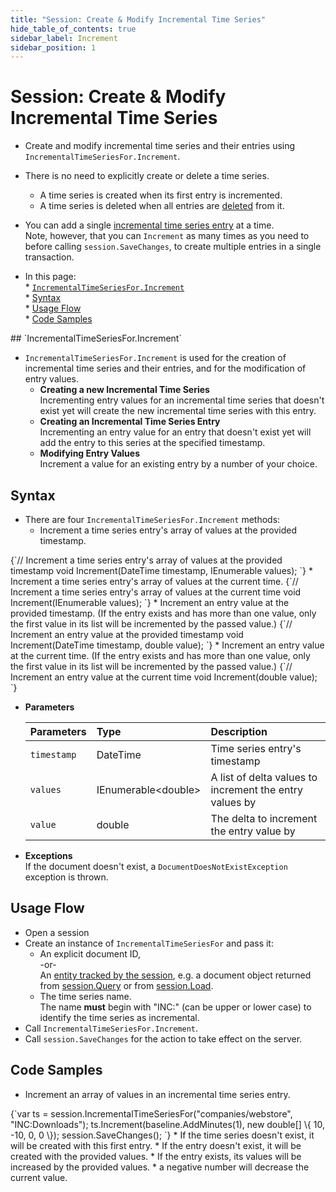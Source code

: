 ```yaml
---
title: "Session: Create & Modify Incremental Time Series"
hide_table_of_contents: true
sidebar_label: Increment
sidebar_position: 1
---
```



# Session: Create & Modify Incremental Time Series
<Admonition type="note" title="">

* Create and modify incremental time series and their entries using `IncrementalTimeSeriesFor.Increment`.  

* There is no need to explicitly create or delete a time series.  
   * A time series is created when its first entry is incremented.  
   * A time series is deleted when all entries are [deleted](../../../../../document-extensions/timeseries/client-api/session/delete.mdx) from it.  

* You can add a single [incremental time series entry](../../../../../document-extensions/timeseries/design.mdx#time-series-entries) at a time.  
  Note, however, that you can `Increment` as many times as you need to before calling 
  `session.SaveChanges`, to create multiple entries in a single transaction.  

* In this page:  
      * [`IncrementalTimeSeriesFor.Increment`](../../../../../document-extensions/timeseries/incremental-time-series/client-api/session/increment.mdx#timeseriesforappend)  
         * [Syntax](../../../../../document-extensions/timeseries/incremental-time-series/client-api/session/increment.mdx#syntax)  
         * [Usage Flow](../../../../../document-extensions/timeseries/incremental-time-series/client-api/session/increment.mdx#usage-flow)  
         * [Code Samples](../../../../../document-extensions/timeseries/incremental-time-series/client-api/session/increment.mdx#code-samples)  
</Admonition>
## `IncrementalTimeSeriesFor.Increment`

* `IncrementalTimeSeriesFor.Increment` is used for the creation of incremental time series and 
  their entries, and for the modification of entry values.  
   * **Creating a new Incremental Time Series**  
     Incrementing entry values for an incremental time series that doesn't exist yet will 
     create the new incremental time series with this entry.  
   * **Creating an Incremental Time Series Entry**  
     Incrementing an entry value for an entry that doesn't exist yet will add the entry to 
     this series at the specified timestamp.  
   * **Modifying Entry Values**  
     Increment a value for an existing entry by a number of your choice.  



## Syntax

* There are four `IncrementalTimeSeriesFor.Increment` methods:  
   * Increment a time series entry's array of values at the provided timestamp.   
<TabItem value="incremental_declaration_increment-values-array-at-provided-timestamp" label="incremental_declaration_increment-values-array-at-provided-timestamp">
<CodeBlock language="csharp">
{`// Increment a time series entry's array of values at the provided timestamp
void Increment(DateTime timestamp, IEnumerable<double> values);
`}
</CodeBlock>
</TabItem>
   * Increment a time series entry's array of values at the current time.  
<TabItem value="incremental_declaration_increment-values-array-at-current-time" label="incremental_declaration_increment-values-array-at-current-time">
<CodeBlock language="csharp">
{`// Increment a time series entry's array of values at the current time
void Increment(IEnumerable<double> values);
`}
</CodeBlock>
</TabItem>
   * Increment an entry value at the provided timestamp.  
     (If the entry exists and has more than one value, only the first 
     value in its list will be incremented by the passed value.)  
<TabItem value="incremental_declaration_increment-value-at-provided-timestamp" label="incremental_declaration_increment-value-at-provided-timestamp">
<CodeBlock language="csharp">
{`// Increment an entry value at the provided timestamp
void Increment(DateTime timestamp, double value);
`}
</CodeBlock>
</TabItem>
   * Increment an entry value at the current time.  
     (If the entry exists and has more than one value, only the first 
     value in its list will be incremented by the passed value.)  
<TabItem value="incremental_declaration_increment-value-at-current-time" label="incremental_declaration_increment-value-at-current-time">
<CodeBlock language="csharp">
{`// Increment an entry value at the current time
void Increment(double value);
`}
</CodeBlock>
</TabItem>

* **Parameters**  

    | Parameters | Type | Description |
    |:-------------|:-------------|:-------------|
    | `timestamp` | DateTime | Time series entry's timestamp |
    | `values` | IEnumerable&lt;double&gt; | A list of delta values to increment the entry values by |
    | `value` | double | The delta to increment the entry value by |

* **Exceptions**  
  If the document doesn't exist, a `DocumentDoesNotExistException` exception is thrown.  



## Usage Flow

* Open a session  
* Create an instance of `IncrementalTimeSeriesFor` and pass it:  
    * An explicit document ID,  
      -or-  
      An [entity tracked by the session](../../../../../client-api/session/loading-entities.mdx), 
      e.g. a document object returned from [session.Query](../../../../../client-api/session/querying/how-to-query.mdx) 
      or from [session.Load](../../../../../client-api/session/loading-entities.mdx#load).  
    * The time series name.  
      The name **must** begin with "INC:" (can be upper or lower case) to identify the time series as incremental.  
* Call `IncrementalTimeSeriesFor.Increment`.  
* Call `session.SaveChanges` for the action to take effect on the server.  



## Code Samples

* Increment an array of values in an incremental time series entry.  
<TabItem value="incremental_create-incremental-time-series" label="incremental_create-incremental-time-series">
<CodeBlock language="csharp">
{`var ts = session.IncrementalTimeSeriesFor("companies/webstore", "INC:Downloads");
ts.Increment(baseline.AddMinutes(1), new double[] \{ 10, -10, 0, 0 \});
session.SaveChanges();
`}
</CodeBlock>
</TabItem>
    * If the time series doesn't exist, it will be created with this first entry.  
    * If the entry doesn't exist, it will be created with the provided values.  
    * If the entry exists, its values will be increased by the provided values.  
       * a negative number will decrease the current value.  



